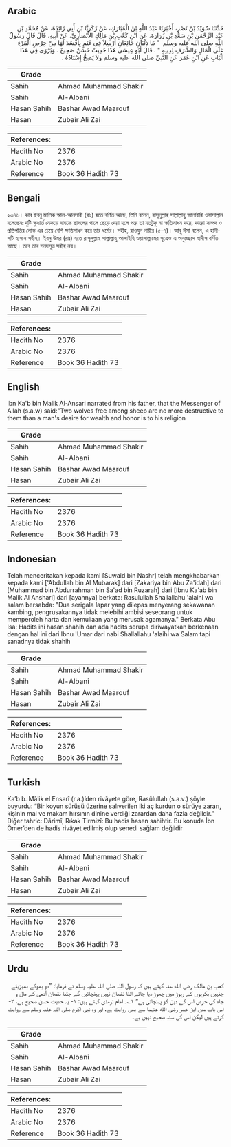 ## Arabic


<div dir="rtl" lang="ar" style={{fontSize:'larger',backgroundColor:'#f8f9fa',padding:20}}>
حَدَّثَنَا سُوَيْدُ بْنُ نَصْرٍ، أَخْبَرَنَا عَبْدُ اللَّهِ بْنُ الْمُبَارَكِ، عَنْ زَكَرِيَّا بْنِ أَبِي زَائِدَةَ، عَنْ مُحَمَّدِ بْنِ عَبْدِ الرَّحْمَنِ بْنِ سَعْدِ بْنِ زُرَارَةَ، عَنِ ابْنِ كَعْبِ بْنِ مَالِكٍ الأَنْصَارِيِّ، عَنْ أَبِيهِ، قَالَ قَالَ رَسُولُ اللَّهِ صلى الله عليه وسلم ‏ "‏ مَا ذِئْبَانِ جَائِعَانِ أُرْسِلاَ فِي غَنَمٍ بِأَفْسَدَ لَهَا مِنْ حِرْصِ الْمَرْءِ عَلَى الْمَالِ وَالشَّرَفِ لِدِينِهِ ‏"‏ ‏.‏ قَالَ أَبُو عِيسَى هَذَا حَدِيثٌ حَسَنٌ صَحِيحٌ ‏.‏ وَيُرْوَى فِي هَذَا الْبَابِ عَنِ ابْنِ عُمَرَ عَنِ النَّبِيِّ صلى الله عليه وسلم وَلاَ يَصِحُّ إِسْنَادُهُ ‏.‏
</div>
<div style={{backgroundColor:'#f8f9fa',padding:20, marginBottom: 10}}><table> <thead> <tr> <th>Grade</th> <th></th> </tr> </thead> <tbody> <tr><td>Sahih</td><td>Ahmad Muhammad Shakir</td></tr><tr><td>Sahih</td><td>Al-Albani</td></tr><tr><td>Hasan Sahih</td><td>Bashar Awad Maarouf</td></tr><tr><td>Hasan</td><td>Zubair Ali Zai</td></tr></tbody></table><table> <thead> <tr> <th>References:</th> <th></th> </tr> </thead> <tbody><tr><td>Hadith No</td><td>2376</td></tr><tr><td>Arabic No</td><td>2376</td></tr><tr><td>Reference</td><td>Book 36 Hadith 73</td></tr></tbody></table></div>

## Bengali


<div dir="ltr" lang="bn" style={{fontSize:'larger',backgroundColor:'#f8f9fa',padding:20}}>
২৩৭৬। কাব ইবনু মালিক আল-আনসারী (রাঃ) হতে বর্ণিত আছে, তিনি বলেন, রাসূলুল্লাহ সাল্লাল্লাহু আলাইহি ওয়াসাল্লাম বলেছেনঃ দুটি ক্ষুধার্ত নেকড়ে বাঘকে ছাগলের পালে ছেড়ে দেয়া হলে পরে তা যতটুকু না ক্ষতিসাধন করে, কারো সম্পদ ও প্রতিপত্তির লোভ এর চেয়ে বেশি ক্ষতিসাধন করে তার ধর্মের। সহীহ, রাওযুন নায়ীর (৫-৭)। আবূ ঈসা বলেন, এ হাদীসটি হাসান সহীহ। ইবনু উমর (রাঃ) হতে রাসূলুল্লাহ সাল্লাল্লাহু আলাইহি ওয়াসাল্লামের সূত্রেও এ অনুচ্ছেদে হাদীস বর্ণিত আছে। তবে তার সনদসূত্র সহীহ নয়।
</div>
<div style={{backgroundColor:'#f8f9fa',padding:20, marginBottom: 10}}><table> <thead> <tr> <th>Grade</th> <th></th> </tr> </thead> <tbody> <tr><td>Sahih</td><td>Ahmad Muhammad Shakir</td></tr><tr><td>Sahih</td><td>Al-Albani</td></tr><tr><td>Hasan Sahih</td><td>Bashar Awad Maarouf</td></tr><tr><td>Hasan</td><td>Zubair Ali Zai</td></tr></tbody></table><table> <thead> <tr> <th>References:</th> <th></th> </tr> </thead> <tbody><tr><td>Hadith No</td><td>2376</td></tr><tr><td>Arabic No</td><td>2376</td></tr><tr><td>Reference</td><td>Book 36 Hadith 73</td></tr></tbody></table></div>

## English


<div dir="ltr" lang="en" style={{fontSize:'larger',backgroundColor:'#f8f9fa',padding:20}}>
Ibn Ka'b bin Malik Al-Ansari narrated from his father, that the Messenger of Allah (s.a.w) said:"Two wolves free among sheep are no more destructive to them than a man's desire for wealth and honor is to his religion
</div>
<div style={{backgroundColor:'#f8f9fa',padding:20, marginBottom: 10}}><table> <thead> <tr> <th>Grade</th> <th></th> </tr> </thead> <tbody> <tr><td>Sahih</td><td>Ahmad Muhammad Shakir</td></tr><tr><td>Sahih</td><td>Al-Albani</td></tr><tr><td>Hasan Sahih</td><td>Bashar Awad Maarouf</td></tr><tr><td>Hasan</td><td>Zubair Ali Zai</td></tr></tbody></table><table> <thead> <tr> <th>References:</th> <th></th> </tr> </thead> <tbody><tr><td>Hadith No</td><td>2376</td></tr><tr><td>Arabic No</td><td>2376</td></tr><tr><td>Reference</td><td>Book 36 Hadith 73</td></tr></tbody></table></div>

## Indonesian


<div dir="ltr" lang="id" style={{fontSize:'larger',backgroundColor:'#f8f9fa',padding:20}}>
Telah menceritakan kepada kami [Suwaid bin Nashr] telah mengkhabarkan kepada kami ['Abdullah bin Al Mubarak] dari [Zakariya bin Abu Za'idah] dari [Muhammad bin Abdurrahman bin Sa'ad bin Ruzarah] dari [Ibnu Ka'ab bin Malik Al Anshari] dari [ayahnya] berkata: Rasulullah Shallallahu 'alaihi wa salam bersabda: "Dua serigala lapar yang dilepas menyerang sekawanan kambing, pengrusakannya tidak melebihi ambisi seseorang untuk memperoleh harta dan kemuliaan yang merusak agamanya." Berkata Abu Isa: Hadits ini hasan shahih dan ada hadits serupa diriwayatkan berkenaan dengan hal ini dari Ibnu 'Umar dari nabi Shallallahu 'alaihi wa Salam tapi sanadnya tidak shahih
</div>
<div style={{backgroundColor:'#f8f9fa',padding:20, marginBottom: 10}}><table> <thead> <tr> <th>Grade</th> <th></th> </tr> </thead> <tbody> <tr><td>Sahih</td><td>Ahmad Muhammad Shakir</td></tr><tr><td>Sahih</td><td>Al-Albani</td></tr><tr><td>Hasan Sahih</td><td>Bashar Awad Maarouf</td></tr><tr><td>Hasan</td><td>Zubair Ali Zai</td></tr></tbody></table><table> <thead> <tr> <th>References:</th> <th></th> </tr> </thead> <tbody><tr><td>Hadith No</td><td>2376</td></tr><tr><td>Arabic No</td><td>2376</td></tr><tr><td>Reference</td><td>Book 36 Hadith 73</td></tr></tbody></table></div>

## Turkish


<div dir="ltr" lang="tr" style={{fontSize:'larger',backgroundColor:'#f8f9fa',padding:20}}>
Ka’b b. Mâlik el Ensarî (r.a.)’den rivâyete göre, Rasûlullah (s.a.v.) şöyle buyurdu: “Bir koyun sürüsü üzerine salıverilen iki aç kurdun o sürüye zararı, kişinin mal ve makam hırsının dinine verdiği zarardan daha fazla değildir.” Diğer tahric: Dârimî, Rıkak Tirmizî: Bu hadis hasen sahihtir. Bu konuda İbn Ömer’den de hadis rivâyet edilmiş olup senedi sağlam değildir
</div>
<div style={{backgroundColor:'#f8f9fa',padding:20, marginBottom: 10}}><table> <thead> <tr> <th>Grade</th> <th></th> </tr> </thead> <tbody> <tr><td>Sahih</td><td>Ahmad Muhammad Shakir</td></tr><tr><td>Sahih</td><td>Al-Albani</td></tr><tr><td>Hasan Sahih</td><td>Bashar Awad Maarouf</td></tr><tr><td>Hasan</td><td>Zubair Ali Zai</td></tr></tbody></table><table> <thead> <tr> <th>References:</th> <th></th> </tr> </thead> <tbody><tr><td>Hadith No</td><td>2376</td></tr><tr><td>Arabic No</td><td>2376</td></tr><tr><td>Reference</td><td>Book 36 Hadith 73</td></tr></tbody></table></div>

## Urdu


<div dir="rtl" lang="ur" style={{fontSize:'larger',backgroundColor:'#f8f9fa',padding:20}}>
کعب بن مالک رضی الله عنہ کہتے ہیں کہ رسول اللہ صلی اللہ علیہ وسلم نے فرمایا: ”دو بھوکے بھیڑیئے جنہیں بکریوں کے ریوڑ میں چھوڑ دیا جائے اتنا نقصان نہیں پہنچائیں گے جتنا نقصان آدمی کے مال و جاہ کی حرص اس کے دین کو پہنچاتی ہے“ ۱؎۔ امام ترمذی کہتے ہیں: ۱- یہ حدیث حسن صحیح ہے، ۲- اس باب میں ابن عمر رضی الله عنہما سے بھی روایت ہے، اور وہ نبی اکرم صلی اللہ علیہ وسلم سے روایت کرتے ہیں لیکن اس کی سند صحیح نہیں ہے۔
</div>
<div style={{backgroundColor:'#f8f9fa',padding:20, marginBottom: 10}}><table> <thead> <tr> <th>Grade</th> <th></th> </tr> </thead> <tbody> <tr><td>Sahih</td><td>Ahmad Muhammad Shakir</td></tr><tr><td>Sahih</td><td>Al-Albani</td></tr><tr><td>Hasan Sahih</td><td>Bashar Awad Maarouf</td></tr><tr><td>Hasan</td><td>Zubair Ali Zai</td></tr></tbody></table><table> <thead> <tr> <th>References:</th> <th></th> </tr> </thead> <tbody><tr><td>Hadith No</td><td>2376</td></tr><tr><td>Arabic No</td><td>2376</td></tr><tr><td>Reference</td><td>Book 36 Hadith 73</td></tr></tbody></table></div>